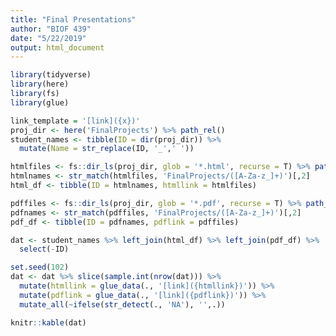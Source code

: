 ```yaml
---
title: "Final Presentations"
author: "BIOF 439"
date: "5/22/2019"
output: html_document
---
```



```r
library(tidyverse)
library(here)
library(fs)
library(glue)
```

```r
link_template = '[link]({x})'
proj_dir <- here('FinalProjects') %>% path_rel()
student_names <- tibble(ID = dir(proj_dir)) %>% 
  mutate(Name = str_replace(ID, '_',' '))

htmlfiles <- fs::dir_ls(proj_dir, glob = '*.html', recurse = T) %>% path_rel()
htmlnames <- str_match(htmlfiles, 'FinalProjects/([A-Za-z_]+)')[,2]
html_df <- tibble(ID = htmlnames, htmllink = htmlfiles)

pdffiles <- fs::dir_ls(proj_dir, glob = '*.pdf', recurse = T) %>% path_rel()
pdfnames <- str_match(pdffiles, 'FinalProjects/([A-Za-z_]+)')[,2]
pdf_df <- tibble(ID = pdfnames, pdflink = pdffiles)

dat <- student_names %>% left_join(html_df) %>% left_join(pdf_df) %>% 
  select(-ID)

set.seed(102)
dat <- dat %>% slice(sample.int(nrow(dat))) %>% 
  mutate(htmllink = glue_data(., '[link]({htmllink})')) %>% 
  mutate(pdflink = glue_data(., '[link]({pdflink})')) %>% 
  mutate_all(~ifelse(str_detect(., 'NA'), '',.))

knitr::kable(dat)
```

